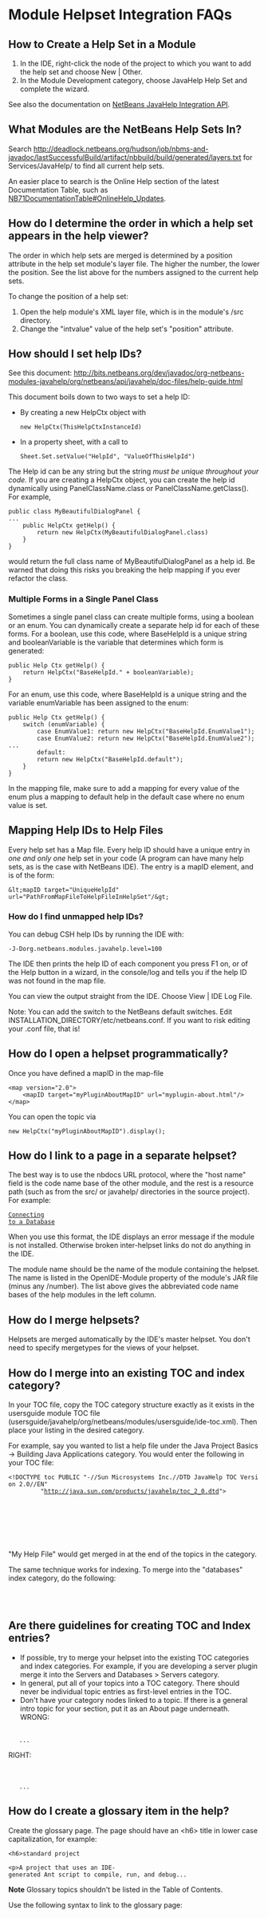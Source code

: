 <!--

    Licensed to the Apache Software Foundation (ASF) under one
    or more contributor license agreements.  See the NOTICE file
    distributed with this work for additional information
    regarding copyright ownership.  The ASF licenses this file
    to you under the Apache License, Version 2.0 (the
    "License"); you may not use this file except in compliance
    with the License.  You may obtain a copy of the License at

      http://www.apache.org/licenses/LICENSE-2.0

    Unless required by applicable law or agreed to in writing,
    software distributed under the License is distributed on an
    "AS IS" BASIS, WITHOUT WARRANTIES OR CONDITIONS OF ANY
    KIND, either express or implied.  See the License for the
    specific language governing permissions and limitations
    under the License.

-->
=Module Helpset Integration FAQs=

==How to Create a Help Set in a Module==

# In the IDE, right-click the node of the project to which you want to add the help set and choose New | Other.
# In the Module Development category, choose JavaHelp Help Set and complete the wizard.

See also the documentation on [http://bits.netbeans.org/dev/javadoc/org-netbeans-modules-javahelp/org/netbeans/api/javahelp/doc-files/api.html NetBeans JavaHelp Integration API].

==What Modules are the NetBeans Help Sets In?==

Search http://deadlock.netbeans.org/hudson/job/nbms-and-javadoc/lastSuccessfulBuild/artifact/nbbuild/build/generated/layers.txt for Services/JavaHelp/ to find all current help sets.

An easier place to search is the Online Help section of the latest Documentation Table, such as [[NB71DocumentationTable#OnlineHelp_Updates]].

==How do I determine the order in which a help set appears in the help viewer?==

The order in which help sets are merged is determined by a position attribute in the help set module's layer file. The higher the number, the lower the position. See the list above for the numbers assigned to the current help sets.

To change the position of a help set:
# Open the help module's XML layer file, which is in the module's /src directory.
# Change the "intvalue" value of the help set's "position" attribute.

==How should I set help IDs?==

See this document: http://bits.netbeans.org/dev/javadoc/org-netbeans-modules-javahelp/org/netbeans/api/javahelp/doc-files/help-guide.html

This document boils down to two ways to set a help ID:
* By creating a new HelpCtx object with <pre>new HelpCtx(ThisHelpCtxInstanceId)</pre>
* In a property sheet, with a call to <pre>Sheet.Set.setValue("HelpId", "ValueOfThisHelpId")</pre>

The Help id can be any string but the string ''must be unique throughout your code.'' 
If you are creating a HelpCtx object, you can create the help id dynamically using PanelClassName.class or PanelClassName.getClass(). For example, 
<pre>public class MyBeautifulDialogPanel {
...
    public HelpCtx getHelp() {
        return new HelpCtx(MyBeautifulDialogPanel.class)
    }
}</pre>
would return the full class name of MyBeautifulDialogPanel as a help id. Be warned that doing this risks you breaking the help mapping if you ever refactor the class.

===Multiple Forms in a Single Panel Class===

Sometimes a single panel class can create multiple forms, using a boolean or an enum. You can dynamically create a separate help id for each of these forms.
For a boolean, use this code, where BaseHelpId is a unique string and booleanVariable is the variable that determines which form is generated:
<pre>public Help Ctx getHelp() {
    return HelpCtx("BaseHelpId." + booleanVariable);
}</pre>

For an enum, use this code, where BaseHelpId is a unique string and the variable enumVariable has been assigned to the enum:
<pre>public Help Ctx getHelp() {
    switch (enumVariable) {
        case EnumValue1: return new HelpCtx("BaseHelpId.EnumValue1");
        case EnumValue2: return new HelpCtx("BaseHelpId.EnumValue2");
...
        default:
        return new HelpCtx("BaseHelpId.default");
    }
}</pre>
In the mapping file, make sure to add a mapping for every value of the enum plus a mapping to default help in the default case where no enum value is set.

==Mapping Help IDs to Help Files==
Every help set has a Map file. Every help ID should have a unique entry in ''one and only one'' help set in your code (A program can have many help sets, as is the case with NetBeans IDE). The entry is a mapID element, and is of the form:
<pre>&lt;mapID target="UniqueHelpId" url="PathFromMapFileToHelpFileInHelpSet"/&gt;</pre>

===How do I find unmapped help IDs?===

You can debug CSH help IDs by running the IDE with:

<pre>-J-Dorg.netbeans.modules.javahelp.level=100</pre>

The IDE then prints the help ID of each component you press F1 on, or of the Help button in a wizard, in the console/log and tells you if the help ID was not found in the map file.

You can view the output straight from the IDE. Choose View | IDE Log File.

Note: You can add the switch to the NetBeans default switches. Edit INSTALLATION_DIRECTORY/etc/netbeans.conf. If you want to risk editing your .conf file, that is!

==How do I open a helpset programmatically? ==
Once you have defined a mapID in the map-file
<pre>
<map version="2.0">
    <mapID target="myPluginAboutMapID" url="myplugin-about.html"/>
</map>
</pre>
You can open the topic via
<pre>
new HelpCtx("myPluginAboutMapID").display();
</pre>
==How do I link to a page in a separate helpset?==

The best way is to use the nbdocs URL protocol, where the "host name" field is the code name base of the other module, and the rest is a resource path (such as from the src/ or javahelp/ directories in the source project). For example:

 <a href="nbdocs://org.netbeans.modules.db/org/netbeans/modules/db/docs/connectdb.html">Connecting
 to a Database</a>

When you use this format, the IDE displays an error message if the module is not installed. Otherwise broken inter-helpset links do not do anything in the IDE.

The module name should be the name of the module containing the helpset. The name is listed in the OpenIDE-Module property of the module's JAR file (minus any /number). The list above gives the abbreviated code name bases of the help modules in the left column.

==How do I merge helpsets?==

Helpsets are merged automatically by the IDE's master helpset. You don't need to specify mergetypes for the views of your helpset.

==How do I merge into an existing TOC and index category?==

In your TOC file, copy the TOC category structure exactly as it exists in the usersguide module TOC file 
(usersguide/javahelp/org/netbeans/modules/usersguide/ide-toc.xml). Then place your listing
in the desired category. 

For example, say you wanted to list a help file under the Java Project Basics -> Building Java Applications category. You would
enter the following in your TOC file:

 <?xml version='1.0' encoding='ISO-8859-1'  ?>
 <!DOCTYPE toc PUBLIC "-//Sun Microsystems Inc.//DTD JavaHelp TOC Version 2.0//EN"
          "http://java.sun.com/products/javahelp/toc_2_0.dtd">
 <toc version="2.0">
    <tocitem text="Java Project Basics">
        <tocitem text="Building Java Applications">
            <tocitem text="My Help File" target="my_target"/>
        </tocitem>
    </tocitem>
 </toc>

"My Help File" would get merged in at the end of the topics in the category. 

The same technique works for indexing. To merge into the "databases" index category, do the following:

 <indexitem text="databases" > 
     <indexitem text="MyCoolDB, connecting to" target="connectMyCool"/>
 </indexitem>

==Are there guidelines for creating TOC and Index entries?==

* If possible, try to merge your helpset into the existing TOC categories and index categories. For example, if you are developing a server plugin merge it into the Servers and Databases > Servers category. 
* In general, put all of your topics into a TOC category. There should never be individual topic entries as first-level entries in the TOC.
* Don't have your category nodes linked to a topic. If there is a general intro topic for your section, put it as an About page underneath. WRONG:

 <tocitem text="My Cool Plug-in" target="myCoolPlugin">
    ...
 </tocitem>

RIGHT:

 <tocitem text="My Cool Plug-in" >
    <tocitem text="About My Cool Plug-in" target="myCoolPlugin"/>
    ...
 </tocitem>

==How do I create a glossary item in the help?==

Create the glossary page. The page should have an &lt;h6> title in lower case capitalization, for example:

 &lt;h6>standard project</h6>
 &lt;p>A project that uses an IDE-generated Ant script to compile, run, and debug...

'''Note''' Glossary topics shouldn't be listed in the Table of Contents.
   
Use the following syntax to link to the glossary page:

 <object classid="java:com.sun.java.help.impl.JHSecondaryViewer">
     <!-- Enter the link to the glossary page below-->
     <param name="content" value="../project/csh/glossary_standard.html">
     <param name="viewerActivator" value="javax.help.LinkLabel">
     <param name="viewerStyle" value="javax.help.Popup">
     <param name="viewerSize" value="400,220">
     <!-- Enter the display text below-->
     <param name="text" value="standard Java project">
     <param name="textFontSize" value="small">
     <param name="textFontFamily" value="SansSerif">
     <param name="textFontStyle" value="italic">
     <param name="textFontWeight" value="bold">
     <param name="textColor" value="blue">
 </object>

==How do I make a link to an external web page open in the IDE's external web browser?==

Use the following syntax:

 <object classid="java:org.netbeans.modules.javahelp.BrowserDisplayer">
     <!-- Enter the URL below -->
     <param name="content" value="http://www.netbeans.org/kb/41/freeform-config.html">
     <!-- Enter the display text below. The <html> and <u> make the text look like a link. -->
     <param name="text" value="<html><u>http://www.netbeans.org/kb/41/freeform-config.html</u></html>">
     <param name="textFontSize" value="medium">
     <param name="textColor" value="blue">
 </object>

'''Note''' When you view the page outside of !NetBeans, this link will not display or will display as a ???

==How do I link to the common CSS for the IDE?==

Each helpset should use the ide.css that is included in the usersguide module. Linking to the common 
CSS lets vision-impaired users make changes to the help font and backgroung colors. Use the following link 
in your HTML pages:

 <link rel="StyleSheet"
  href="nbdocs://org.netbeans.modules.usersguide/org/netbeans/modules/usersguide/ide.css"
  type="text/css">

==How do I check links between help files and between metadata and help files?==

There are special Ant targets for this purpose that you can run from inside of the IDE.

To check links in individual help sets (including links in and validity of metadata files):
# Make sure that you have the nbbuild module checked out. You get this automatically if you have a clone of the repository.
# In your help set, right-click the build.xml file for the help set and choose Run Target &gt; check-javahelp. (If you are unsure about which build.xml file applies to the help set, look at the list linked to above to determine the location of the module containing the build.xml file.)

To check inter-helpset links:
# Clone the entire NetBeans main repository.
# Right-click the 'nbbuild' module's build.xml file and choose  Run Target &gt; build-nozip. Now the sources are built. Go get coffee. Do not continue with this procedure unless the build succeeds (see Output window for info).
# Now, on the build.xml file again, choose Run Target &gt; check-javahelpbin.
'''NOTE''' - This latter check is based on built modules. If you make or update changes in the files, you have to rebuild the modules before the changes will be recognized by the link check. Running the check-javahelp target for the module that you have updated does the trick (you do not necessarily have to rebuild the whole IDE).

===Apache Migration Information===

The content in this page was kindly donated by Oracle Corp. to the
Apache Software Foundation.

This page was exported from , 
that last modified by NetBeans user Markiewb 
on 2016-03-05T16:16:11Z.

